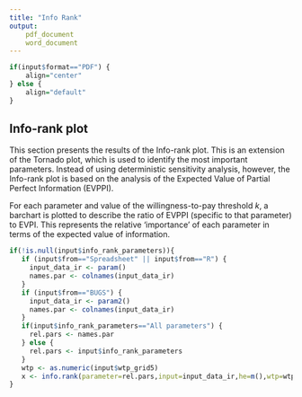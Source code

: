 ```yaml
---
title: "Info Rank"
output: 
	pdf_document
	word_document
---
```

```r
if(input$format=="PDF") {
    align="center"
} else {
    align="default"
}
```

## Info-rank plot
This section presents the results of the Info-rank plot. This is an extension of the Tornado plot, which is used to identify the most important parameters. Instead of using deterministic sensitivity analysis, however, the Info-rank plot is based on the analysis of the Expected Value of Partial Perfect Information (EVPPI). 


For each parameter and value of the willingness-to-pay threshold $k$, a barchart is plotted to describe the ratio of EVPPI (specific to that parameter) to EVPI. This represents the relative 'importance' of each parameter in terms of the expected value of information.

```r
if(!is.null(input$info_rank_parameters)){
   if (input$from=="Spreadsheet" || input$from=="R") {
     input_data_ir <- param()
     names.par <- colnames(input_data_ir)
   } 
   if (input$from=="BUGS") {
     input_data_ir <- param2()
     names.par <- colnames(input_data_ir)
   }
   if(input$info_rank_parameters=="All parameters") {
     rel.pars <- names.par
   } else {
     rel.pars <- input$info_rank_parameters 
   }
   wtp <- as.numeric(input$wtp_grid5)
   x <- info.rank(parameter=rel.pars,input=input_data_ir,he=m(),wtp=wtp,cn=.6,ca=.8)
}
```

